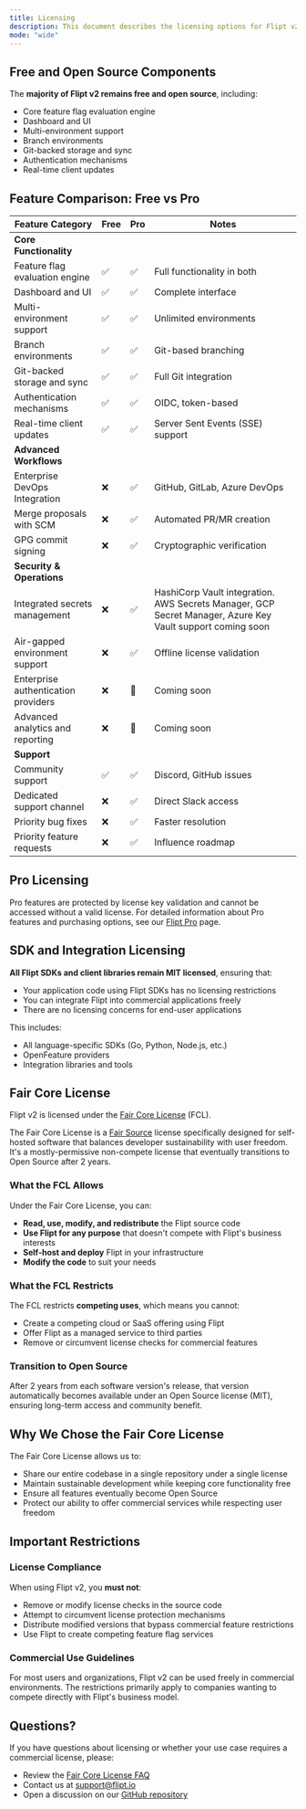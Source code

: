 ```yaml
---
title: Licensing
description: This document describes the licensing options for Flipt v2.
mode: "wide"
---
```


## Free and Open Source Components

The **majority of Flipt v2 remains free and open source**, including:

- Core feature flag evaluation engine
- Dashboard and UI
- Multi-environment support
- Branch environments
- Git-backed storage and sync
- Authentication mechanisms
- Real-time client updates

## Feature Comparison: Free vs Pro

| Feature Category                    | Free | Pro | Notes                                                                                                     |
| ----------------------------------- | ---- | --- | --------------------------------------------------------------------------------------------------------- |
| **Core Functionality**              |      |     |                                                                                                           |
| Feature flag evaluation engine      | ✅   | ✅  | Full functionality in both                                                                                |
| Dashboard and UI                    | ✅   | ✅  | Complete interface                                                                                        |
| Multi-environment support           | ✅   | ✅  | Unlimited environments                                                                                    |
| Branch environments                 | ✅   | ✅  | Git-based branching                                                                                       |
| Git-backed storage and sync         | ✅   | ✅  | Full Git integration                                                                                      |
| Authentication mechanisms           | ✅   | ✅  | OIDC, token-based                                                                                         |
| Real-time client updates            | ✅   | ✅  | Server Sent Events (SSE) support                                                                          |
| **Advanced Workflows**              |      |     |                                                                                                           |
| Enterprise DevOps Integration       | ❌   | ✅  | GitHub, GitLab, Azure DevOps                                                                              |
| Merge proposals with SCM            | ❌   | ✅  | Automated PR/MR creation                                                                                  |
| GPG commit signing                  | ❌   | ✅  | Cryptographic verification                                                                                |
| **Security & Operations**           |      |     |                                                                                                           |
| Integrated secrets management       | ❌   | ✅  | HashiCorp Vault integration. AWS Secrets Manager, GCP Secret Manager, Azure Key Vault support coming soon |
| Air-gapped environment support      | ❌   | ✅  | Offline license validation                                                                                |
| Enterprise authentication providers | ❌   | 🔄  | Coming soon                                                                                               |
| Advanced analytics and reporting    | ❌   | 🔄  | Coming soon                                                                                               |
| **Support**                         |      |     |                                                                                                           |
| Community support                   | ✅   | ✅  | Discord, GitHub issues                                                                                    |
| Dedicated support channel           | ❌   | ✅  | Direct Slack access                                                                                       |
| Priority bug fixes                  | ❌   | ✅  | Faster resolution                                                                                         |
| Priority feature requests           | ❌   | ✅  | Influence roadmap                                                                                         |

## Pro Licensing

Pro features are protected by license key validation and cannot be accessed without a valid license. For detailed information about Pro features and purchasing options, see our [Flipt Pro](/v2/pro) page.

## SDK and Integration Licensing

**All Flipt SDKs and client libraries remain MIT licensed**, ensuring that:

- Your application code using Flipt SDKs has no licensing restrictions
- You can integrate Flipt into commercial applications freely
- There are no licensing concerns for end-user applications

This includes:

- All language-specific SDKs (Go, Python, Node.js, etc.)
- OpenFeature providers
- Integration libraries and tools

## Fair Core License

Flipt v2 is licensed under the [Fair Core License](https://fcl.dev/) (FCL).

The Fair Core License is a [Fair Source](https://fair.io/) license specifically designed for self-hosted software that balances developer sustainability with user freedom. It's a mostly-permissive non-compete license that eventually transitions to Open Source after 2 years.

### What the FCL Allows

Under the Fair Core License, you can:

- **Read, use, modify, and redistribute** the Flipt source code
- **Use Flipt for any purpose** that doesn't compete with Flipt's business interests
- **Self-host and deploy** Flipt in your infrastructure
- **Modify the code** to suit your needs

### What the FCL Restricts

The FCL restricts **competing uses**, which means you cannot:

- Create a competing cloud or SaaS offering using Flipt
- Offer Flipt as a managed service to third parties
- Remove or circumvent license checks for commercial features

### Transition to Open Source

After 2 years from each software version's release, that version automatically becomes available under an Open Source license (MIT), ensuring long-term access and community benefit.

## Why We Chose the Fair Core License

The Fair Core License allows us to:

- Share our entire codebase in a single repository under a single license
- Maintain sustainable development while keeping core functionality free
- Ensure all features eventually become Open Source
- Protect our ability to offer commercial services while respecting user freedom

## Important Restrictions

### License Compliance

When using Flipt v2, you **must not**:

- Remove or modify license checks in the source code
- Attempt to circumvent license protection mechanisms
- Distribute modified versions that bypass commercial feature restrictions
- Use Flipt to create competing feature flag services

### Commercial Use Guidelines

For most users and organizations, Flipt v2 can be used freely in commercial environments. The restrictions primarily apply to companies wanting to compete directly with Flipt's business model.

## Questions?

If you have questions about licensing or whether your use case requires a commercial license, please:

- Review the [Fair Core License FAQ](https://fcl.dev/)
- Contact us at [support@flipt.io](mailto:support@flipt.io)
- Open a discussion on our [GitHub repository](https://github.com/flipt-io/flipt)
